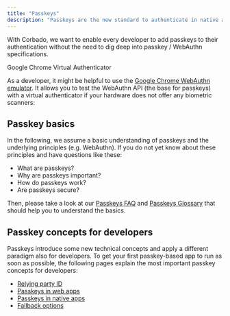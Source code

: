 ```yaml
---
title: "Passkeys"
description: "Passkeys are the new standard to authenticate in native apps and web apps."
---
```


With Corbado, we want to enable every developer to add passkeys to their authentication without the need to dig deep into passkey / WebAuthn specifications.


<Info>
Google Chrome Virtual Authenticator

As a developer, it might be helpful to use the [Google Chrome WebAuthn emulator](/helpful-guides/google-chrome-virtual-authenticator). It allows you to test the WebAuthn API (the base for passkeys) with a virtual authenticator if your hardware does not offer any biometric scanners:

</Info>


## Passkey basics

In the following, we assume a basic understanding of passkeys and the underlying principles (e.g. WebAuthn). If you do not yet know about these principles and have questions like these:

-   What are passkeys?
-   Why are passkeys important?
-   How do passkeys work?
-   Are passkeys secure?

Then, please take a look at our [Passkeys FAQ](https://www.corbado.com/passkeys/faq) and [Passkeys Glossary](https://www.corbado.com/glossary) that should help you to understand the basics.

## Passkey concepts for developers

Passkeys introduce some new technical concepts and apply a different paradigm also for developers. To get your first passkey-based app to run as soon as possible, the following pages explain the most important passkey concepts for developers:

-   [Relying party ID](/helpful-guides/passkeys/relying-party-id)
-   [Passkeys in web apps](/helpful-guides/passkeys/passkeys-in-web-apps)
-   [Passkeys in native apps](/helpful-guides/passkeys/passkeys-in-native-apps)
-   [Fallback options](/helpful-guides/passkeys/fallback-options)
